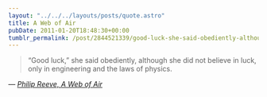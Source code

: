 ```yaml
---
layout: "../../../layouts/posts/quote.astro"
title: A Web of Air
pubDate: 2011-01-20T18:48:30+00:00
tumblr_permalink: /post/2844521339/good-luck-she-said-obediently-although-she-did
---
```


> &ldquo;Good luck,&rdquo; she said obediently, although she did not believe in luck, only in engineering and the laws of physics.

— <cite>[Philip Reeve, _A Web of Air_](https://www.goodreads.com/book/show/7312120-a-web-of-air)</cite>
